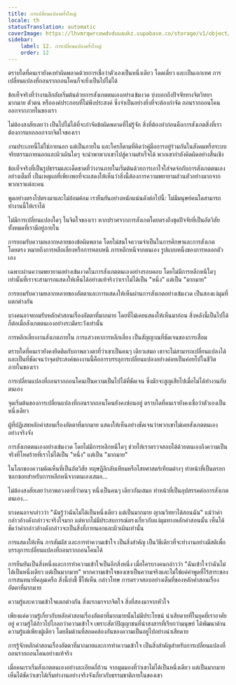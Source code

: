 ```yaml
---
title: การเปลี่ยนแปลงครั้งใหญ่
locale: th
statusTranslation: automatic
coverImage: https://lhvmrqwrcowdvduuaukz.supabase.co/storage/v1/object/public/strapi-uploads/small_cover-tratado-de-psicologia-revolucionaria.webp-5e15e1cec4e0ebebcde5d7fc7565d8fd.webp
sidebar:
    label: 12. การเปลี่ยนแปลงครั้งใหญ่
    order: 12
---
```

ตราบใดที่คนเรายังคงทำผิดพลาดด้วยการเชื่อว่าตัวเองเป็นหนึ่งเดียว โดดเดี่ยว และเป็นเอกเทศ การเปลี่ยนแปลงที่ถอนรากถอนโคนก็จะยิ่งเป็นไปไม่ได้

ข้อเท็จจริงที่ว่างานลึกลับเริ่มต้นด้วยการสังเกตตนเองอย่างเข้มงวด บ่งบอกถึงปัจจัยทางจิตวิทยามากมาย ตัวตน หรือองค์ประกอบที่ไม่พึงประสงค์ ซึ่งจำเป็นอย่างยิ่งที่จะต้องกำจัด ถอนรากถอนโคนออกจากภายในของเรา

ไม่ต้องสงสัยเลยว่า เป็นไปไม่ได้ที่จะกำจัดข้อผิดพลาดที่ไม่รู้จัก สิ่งที่ต้องทำก่อนคือการสังเกตสิ่งที่เราต้องการแยกออกจากจิตใจของเรา

งานประเภทนี้ไม่ใช่ภายนอก แต่เป็นภายใน และใครก็ตามที่คิดว่าคู่มือการอยู่ร่วมกันในสังคมหรือระบบจริยธรรมภายนอกและผิวเผินใดๆ จะนำพาพวกเขาไปสู่ความสำเร็จได้ พวกเขากำลังคิดผิดอย่างสิ้นเชิง

ข้อเท็จจริงที่เป็นรูปธรรมและเด็ดขาดที่ว่างานภายในเริ่มต้นด้วยการเอาใจใส่จดจ่อกับการสังเกตตนเองอย่างเต็มที่ เป็นเหตุผลที่เพียงพอที่จะแสดงให้เห็นว่าสิ่งนี้ต้องการความพยายามส่วนตัวอย่างมากจากพวกเราแต่ละคน

พูดอย่างตรงไปตรงมาและไม่อ้อมค้อม เรายืนยันอย่างหนักแน่นดังต่อไปนี้: ไม่มีมนุษย์คนใดสามารถทำงานนี้ให้เราได้

ไม่มีการเปลี่ยนแปลงใดๆ ในจิตใจของเรา หากปราศจากการสังเกตโดยตรงถึงชุดปัจจัยที่เป็นอัตวิสัยทั้งหมดที่เรามีอยู่ภายใน

การยอมรับความหลากหลายของข้อผิดพลาด โดยไม่สนใจความจำเป็นในการศึกษาและการสังเกตโดยตรง หมายถึงการหลีกเลี่ยงหรือการหลบหนี การหลีกหนีจากตนเอง รูปแบบหนึ่งของการหลอกตัวเอง

เฉพาะผ่านความพยายามอย่างเข้มงวดในการสังเกตตนเองอย่างรอบคอบ โดยไม่มีการหลีกหนีใดๆ เท่านั้นที่เราจะสามารถแสดงให้เห็นได้อย่างแท้จริงว่าเราไม่ได้เป็น "หนึ่ง" แต่เป็น "มากมาย"

การยอมรับความหลากหลายของอัตตาและการแสดงให้เห็นผ่านการสังเกตอย่างเข้มงวด เป็นสองแง่มุมที่แตกต่างกัน

บางคนอาจยอมรับหลักคำสอนเรื่องอัตตาที่มากมาย โดยที่ไม่เคยแสดงให้เห็นมาก่อน สิ่งหลังนี้เป็นไปได้ก็ต่อเมื่อสังเกตตนเองอย่างระมัดระวังเท่านั้น

การหลีกเลี่ยงงานสังเกตภายใน การแสวงหาการหลีกเลี่ยง เป็นสัญญาณที่ชัดเจนของการเสื่อม

ตราบใดที่คนเรายังคงยึดติดกับภาพลวงตาที่ว่าเขาเป็นคนๆ เดียวเสมอ เขาจะไม่สามารถเปลี่ยนแปลงได้ และเป็นที่ชัดเจนว่าจุดประสงค์ของงานนี้คือการบรรลุการเปลี่ยนแปลงอย่างค่อยเป็นค่อยไปในชีวิตภายในของเรา

การเปลี่ยนแปลงที่ถอนรากถอนโคนเป็นความเป็นไปได้ที่ชัดเจน ซึ่งมักจะสูญเสียไปเมื่อไม่ได้ทำงานกับตนเอง

จุดเริ่มต้นของการเปลี่ยนแปลงที่ถอนรากถอนโคนยังคงซ่อนอยู่ ตราบใดที่คนเรายังคงเชื่อว่าตัวเองเป็นหนึ่งเดียว

ผู้ที่ปฏิเสธหลักคำสอนเรื่องอัตตาที่มากมาย แสดงให้เห็นอย่างชัดเจนว่าพวกเขาไม่เคยสังเกตตนเองอย่างจริงจัง

การสังเกตตนเองอย่างเข้มงวด โดยไม่มีการหลีกหนีใดๆ ช่วยให้เราตรวจสอบได้ด้วยตนเองถึงความเป็นจริงที่โหดร้ายที่เราไม่ได้เป็น "หนึ่ง" แต่เป็น "มากมาย"

ในโลกของความคิดเห็นที่เป็นอัตวิสัย ทฤษฎีลึกลับเทียมหรือไสยศาสตร์เทียมต่างๆ ทำหน้าที่เป็นตรอกซอกซอยสำหรับการหลีกหนีจากตนเองเสมอ...

ไม่ต้องสงสัยเลยว่าภาพลวงตาที่ว่าคนๆ หนึ่งเป็นคนๆ เดียวกันเสมอ ทำหน้าที่เป็นอุปสรรคต่อการสังเกตตนเอง...

บางคนอาจกล่าวว่า "ฉันรู้ว่าฉันไม่ได้เป็นหนึ่งเดียว แต่เป็นมากมาย ญาณวิทยาได้สอนฉัน" แม้ว่าคำกล่าวอ้างดังกล่าวจะจริงใจมาก แต่หากไม่มีประสบการณ์ตรงเกี่ยวกับแง่มุมทางหลักคำสอนนั้น เห็นได้ชัดว่าคำกล่าวอ้างดังกล่าวจะเป็นสิ่งที่ภายนอกและผิวเผินเท่านั้น

การแสดงให้เห็น การสัมผัส และการทำความเข้าใจ เป็นสิ่งสำคัญ เป็นวิธีเดียวที่จะทำงานอย่างมีสติเพื่อบรรลุการเปลี่ยนแปลงที่ถอนรากถอนโคนได้

การยืนยันเป็นสิ่งหนึ่งและการทำความเข้าใจเป็นอีกสิ่งหนึ่ง เมื่อใครบางคนกล่าวว่า "ฉันเข้าใจว่าฉันไม่ได้เป็นหนึ่งเดียว แต่เป็นมากมาย" หากความเข้าใจของเขาเป็นความจริงและไม่ใช่แค่คำพูดที่ไร้สาระของการสนทนาที่คลุมเครือ สิ่งนี้บ่งชี้ ชี้ให้เห็น กล่าวโทษ การตรวจสอบอย่างเต็มที่ของหลักคำสอนเรื่องอัตตาที่มากมาย

ความรู้และความเข้าใจแตกต่างกัน สิ่งแรกมาจากจิตใจ สิ่งที่สองมาจากหัวใจ

เพียงแค่ความรู้เกี่ยวกับหลักคำสอนเรื่องอัตตาที่มากมายนั้นไม่มีประโยชน์ น่าเสียดายที่ในยุคที่เราอาศัยอยู่ ความรู้ได้ก้าวไปไกลกว่าความเข้าใจ เพราะสัตว์ปัญญาชนที่น่าสงสารที่เรียกว่ามนุษย์ ได้พัฒนาด้านความรู้แต่เพียงผู้เดียว โดยลืมด้านที่สอดคล้องกันของความเป็นอยู่ไปอย่างน่าเสียดาย

การรู้จักหลักคำสอนเรื่องอัตตาที่มากมายและการทำความเข้าใจ เป็นสิ่งสำคัญสำหรับการเปลี่ยนแปลงที่ถอนรากถอนโคนอย่างแท้จริง

เมื่อคนเราเริ่มสังเกตตนเองอย่างละเอียดถี่ถ้วน จากมุมมองที่ว่าเขาไม่ได้เป็นหนึ่งเดียว แต่เป็นมากมาย เห็นได้ชัดว่าเขาได้เริ่มทำงานอย่างจริงจังเกี่ยวกับธรรมชาติภายในของเขา
